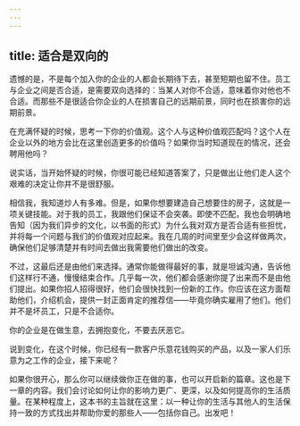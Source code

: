 ```yaml
---
---
---
```

title: 适合是双向的
---




遗憾的是，不是每个加入你的企业的人都会长期待下去，甚至短期也留不住。员工与企业之间是否合适，是需要双向选择的：当某人对你不合适，意味着你对他也不合适。而那些不是很适合你企业的人在损害自己的远期前景，同时也在损害你的远期前景。

在充满怀疑的时候，思考一下你的价值观。这个人与这种价值观匹配吗？这个人在企业以外的地方会比在这里创造更多的价值吗？如果你当时知道现在的情况，还会聘用他吗？

说实话，当开始怀疑的时候，你很可能已经知道答案了，只是做出让他们走人这个艰难的决定让你并不是很舒服。

相信我，我知道炒人有多难。但是，如果你想要建造自己想要住的房子，这就是一项关键技能。对于我的员工，我跟他们保证不会突袭。即使不匹配，我也会明确地告知（因为我们异步的文化，以书面的形式）为什么我对双方是否合适有些担忧，并将每一个问题与我们的价值观对应起来。我在几周的时间里至少会这样做两次，确保他们足够清楚并有时间去做出我需要他们做出的改变。

不过，这最后还是由他们来选择。通常你能做得最好的事，就是坦诚沟通，告诉他们这样行不通，慢慢结束合作。几乎每一次，他们都会感谢你提了出来而不是由他们提出。如果你招人招得很好，他们会很快找到一份新的工作。你应该在这方面帮助他们，介绍机会，提供一封正面肯定的推荐信——毕竟你确实雇用了他们。他们并不是坏员工，只是不合适你。

你的企业是在做生意，去拥抱变化，不要去厌恶它。

说到变化，在这个时候，你已经有一款客户乐意花钱购买的产品，以及一家人们乐意为之工作的企业，接下来呢？

如果你很开心，那么你可以继续做你正在做的事，也可以开启新的篇章。这也是下一章的内容。我们会讨论如何让你的影响力更广、更深，以及如何提高你的生活质量。在某种程度上，这本书的主旨就在这里：以一种让你的生活与其他人的生活保持一致的方式找出并帮助你爱的那些人——包括你自己。出发吧！
